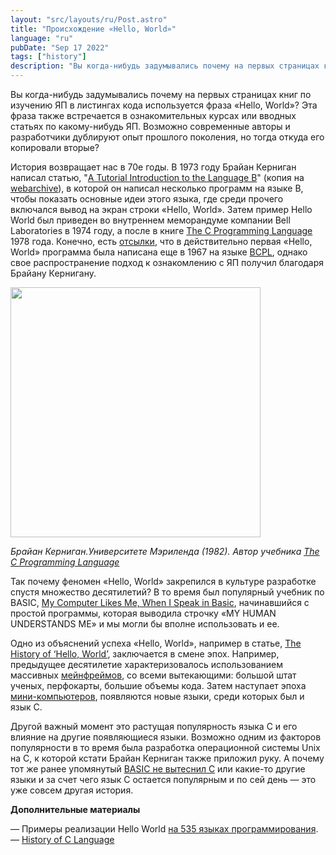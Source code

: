 ```yaml
---
layout: "src/layouts/ru/Post.astro"
title: "Происхождение «Hello, World»"
language: "ru"
pubDate: "Sep 17 2022"
tags: ["history"]
description: "Вы когда-нибудь задумывались почему на первых страницах книг по изучению ЯП в листингах кода используется фраза «Hello, World»? Эта фраза также встречается в ознакомительных курсах или вводных статьях по какому-нибудь ЯП. Возможно современные авторы и разработчики дублируют опыт прошлого поколения, но тогда откуда его копировали вторые?"
---
```


Вы когда-нибудь задумывались почему на первых страницах книг по изучению ЯП в листингах кода используется фраза «Hello, World»? Эта фраза также встречается в ознакомительных курсах или вводных статьях по какому-нибудь ЯП. Возможно современные авторы и разработчики дублируют опыт прошлого поколения, но тогда откуда его копировали вторые?  

История возвращает нас в 70е годы. В 1973 году Брайан Керниган написал статью, "[A Tutorial Introduction to the Language B](https://www.bell-labs.com/usr/dmr/www/btut.pdf)" (копия на [webarchive](https://web.archive.org/web/20150611114644/https://www.bell-labs.com/usr/dmr/www/btut.pdf)), в которой он написал несколько программ на языке B, чтобы показать основные идеи этого языка, где среди прочего включался вывод на экран строки «Hello, World». Затем пример Hello World был приведен во внутреннем меморандуме компании Bell Laboratories в 1974 году, а после в книге [The C Programming Language](http://cslabcms.nju.edu.cn/problem_solving/images/c/cc/The_C_Programming_Language_%282nd_Edition_Ritchie_Kernighan%29.pdf) 1978 года. Конечно, есть [отсылки](http://www.catb.org/jargon/html/B/BCPL.html), что в действительно первая «Hello, World» программа была написана еще в 1967 на языке [BCPL](https://en.wikipedia.org/wiki/BCPL), однако свое распространение подход к ознакомлению с ЯП получил благодаря Брайану Кернигану.  


<Img src="/assets/posts/2022/hello-world/brian-kernighan.jpg" width="400px" center/>

*Брайан Керниган.Университете Мэриленда (1982). Автор учебника [The C Programming Language](http://cslabcms.nju.edu.cn/problem_solving/images/c/cc/The_C_Programming_Language_%282nd_Edition_Ritchie_Kernighan%29.pdf)*

Так почему феномен «Hello, World» закрепился в культуре разработке спустя множество десятилетий? В то время был популярный учебник по BASIC, [My Computer Likes Me, When I Speak in Basic](https://www.amazon.com/Computer-Likes-When-Speak-BASIC/dp/0918398126), начинавшийся с простой программы, которая выводила строчку «MY HUMAN UNDERSTANDS ME» и мы могли бы вполне использовать и ее.  

Одно из объяснений успеха «Hello, World», например в статье, [The History of ‘Hello, World’](https://www.hackerrank.com/blog/the-history-of-hello-world/), заключается в смене эпох. Например, предыдущее десятилетие характеризовалось использованием массивных [мейнфреймов](https://ru.wikipedia.org/wiki/%D0%9C%D0%B5%D0%B9%D0%BD%D1%84%D1%80%D0%B5%D0%B9%D0%BC), со всеми вытекающими: большой штат ученых, перфокарты, большие объемы кода. Затем наступает эпоха [мини-компьютеров](https://en.wikipedia.org/wiki/Minicomputer), появляются новые языки, среди которых был и язык С.  

Другой важный момент это растущая популярность языка С и его влияние на другие появляющиеся языки. Возможно одним из факторов популярности в то время была разработка операционной системы Unix на C, к которой кстати Брайан Керниган также приложил руку. А почему тот же ранее упомянутый [BASIC не вытеснил C](https://www.quora.com/Why-was-BASIC-used-instead-of-C-programming-in-the-80s) или какие-то другие языки и за счет чего язык С остается популярным и по сей день — это уже совсем другая история.  



**Дополнительные материалы**

— Примеры реализации Hello World [на 535 языках программирования](https://rosettacode.org/wiki/Hello_world/Text).  
— [History of C Language](https://www.scaler.com/topics/c/history-of-c-language/)
